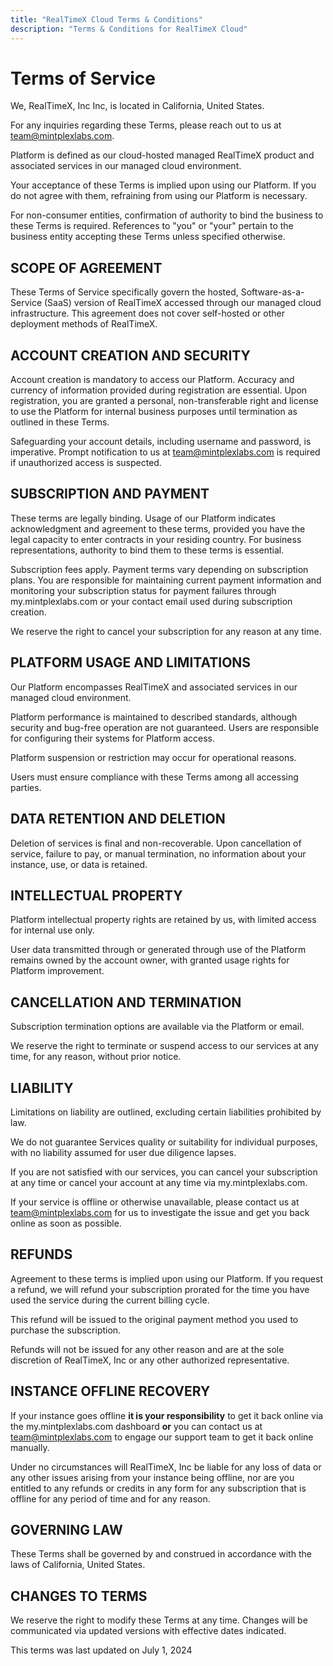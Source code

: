 ```yaml
---
title: "RealTimeX Cloud Terms & Conditions"
description: "Terms & Conditions for RealTimeX Cloud"
---
```


# Terms of Service

We, RealTimeX, Inc Inc, is located in California, United States.

For any inquiries regarding these Terms, please reach out to us at team@mintplexlabs.com.

Platform is defined as our cloud-hosted managed RealTimeX product and associated services in our managed cloud environment.

Your acceptance of these Terms is implied upon using our Platform. If you do not agree with them, refraining from using our Platform is necessary.

For non-consumer entities, confirmation of authority to bind the business to these Terms is required. References to "you" or "your" pertain to the business entity accepting these Terms unless specified otherwise.

## SCOPE OF AGREEMENT

These Terms of Service specifically govern the hosted, Software-as-a-Service (SaaS) version of RealTimeX accessed through our managed cloud infrastructure. This agreement does not cover self-hosted or other deployment methods of RealTimeX.

## ACCOUNT CREATION AND SECURITY

Account creation is mandatory to access our Platform. Accuracy and currency of information provided during registration are essential. Upon registration, you are granted a personal, non-transferable right and license to use the Platform for internal business purposes until termination as outlined in these Terms.

Safeguarding your account details, including username and password, is imperative. Prompt notification to us at team@mintplexlabs.com is required if unauthorized access is suspected.

## SUBSCRIPTION AND PAYMENT

These terms are legally binding. Usage of our Platform indicates acknowledgment and agreement to these terms, provided you have the legal capacity to enter contracts in your residing country. For business representations, authority to bind them to these terms is essential.

Subscription fees apply. Payment terms vary depending on subscription plans. You are responsible for maintaining current payment information and monitoring your subscription status for payment failures through my.mintplexlabs.com or your contact email used during subscription creation.

We reserve the right to cancel your subscription for any reason at any time.

## PLATFORM USAGE AND LIMITATIONS

Our Platform encompasses RealTimeX and associated services in our managed cloud environment.

Platform performance is maintained to described standards, although security and bug-free operation are not guaranteed. Users are responsible for configuring their systems for Platform access.

Platform suspension or restriction may occur for operational reasons.

Users must ensure compliance with these Terms among all accessing parties.

## DATA RETENTION AND DELETION

Deletion of services is final and non-recoverable. Upon cancellation of service, failure to pay, or manual termination, no information about your instance, use, or data is retained.

## INTELLECTUAL PROPERTY

Platform intellectual property rights are retained by us, with limited access for internal use only.

User data transmitted through or generated through use of the Platform remains owned by the account owner, with granted usage rights for Platform improvement.

## CANCELLATION AND TERMINATION

Subscription termination options are available via the Platform or email.

We reserve the right to terminate or suspend access to our services at any time, for any reason, without prior notice.

## LIABILITY

Limitations on liability are outlined, excluding certain liabilities prohibited by law.

We do not guarantee Services quality or suitability for individual purposes, with no liability assumed for user due diligence lapses.

If you are not satisfied with our services, you can cancel your subscription at any time or cancel your account at any time via my.mintplexlabs.com.

If your service is offline or otherwise unavailable, please contact us at team@mintplexlabs.com for us to investigate the issue and get you back online as soon as possible.

## REFUNDS

Agreement to these terms is implied upon using our Platform. If you request a refund, we will refund your subscription prorated for the time you have used the service during the current billing cycle.

This refund will be issued to the original payment method you used to purchase the subscription.

Refunds will not be issued for any other reason and are at the sole discretion of RealTimeX, Inc or any other authorized representative.

## INSTANCE OFFLINE RECOVERY

If your instance goes offline **it is your responsibility** to get it back online via the my.mintplexlabs.com dashboard **or** you can contact us at team@mintplexlabs.com to engage our support team to get it back online manually.

Under no circumstances will RealTimeX, Inc be liable for any loss of data or any other issues arising from your instance being offline, nor are you entitled to any refunds or credits in any form for any subscription that is offline for any period of time and for any reason.

## GOVERNING LAW

These Terms shall be governed by and construed in accordance with the laws of California, United States.

## CHANGES TO TERMS

We reserve the right to modify these Terms at any time. Changes will be communicated via updated versions with effective dates indicated.

This terms was last updated on July 1, 2024
